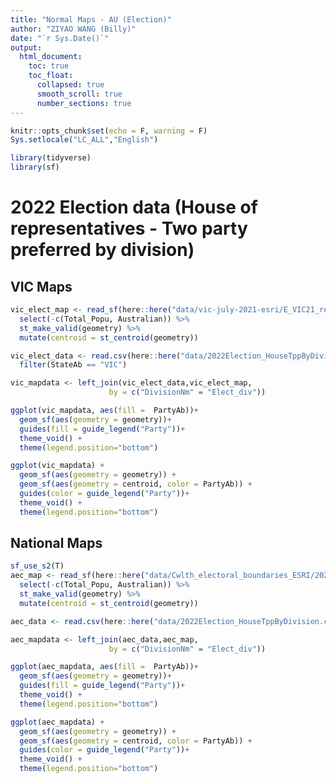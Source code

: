 ```yaml
---
title: "Normal Maps - AU (Election)"
author: "ZIYAO WANG (Billy)"
date: "`r Sys.Date()`"
output: 
  html_document:
    toc: true
    toc_float:
      collapsed: true
      smooth_scroll: true
      number_sections: true
---
```


```r
knitr::opts_chunk$set(echo = F, warning = F)
Sys.setlocale("LC_ALL","English")
```

```r
library(tidyverse)
library(sf)
```

# 2022 Election data (House of representatives - Two party preferred by division)

## VIC Maps

```r
vic_elect_map <- read_sf(here::here("data/vic-july-2021-esri/E_VIC21_region.shp")) %>% 
  select(-c(Total_Popu, Australian)) %>% 
  st_make_valid(geometry) %>% 
  mutate(centroid = st_centroid(geometry))

vic_elect_data <- read.csv(here::here("data/2022Election_HouseTppByDivision.csv")) %>% 
  filter(StateAb == "VIC")

vic_mapdata <- left_join(vic_elect_data,vic_elect_map,
                      by = c("DivisionNm" = "Elect_div"))

ggplot(vic_mapdata, aes(fill =  PartyAb))+
  geom_sf(aes(geometry = geometry))+
  guides(fill = guide_legend("Party"))+
  theme_void() + 
  theme(legend.position="bottom")

ggplot(vic_mapdata) + 
  geom_sf(aes(geometry = geometry)) + 
  geom_sf(aes(geometry = centroid, color = PartyAb)) +
  guides(color = guide_legend("Party"))+
  theme_void() + 
  theme(legend.position="bottom")

```


## National Maps

```r
sf_use_s2(T)
aec_map <- read_sf(here::here("data/Cwlth_electoral_boundaries_ESRI/2021_ELB_region.shp")) %>% 
  select(-c(Total_Popu, Australian)) %>% 
  st_make_valid(geometry) %>% 
  mutate(centroid = st_centroid(geometry))

aec_data <- read.csv(here::here("data/2022Election_HouseTppByDivision.csv"))

aec_mapdata <- left_join(aec_data,aec_map,
                      by = c("DivisionNm" = "Elect_div"))

ggplot(aec_mapdata, aes(fill =  PartyAb))+
  geom_sf(aes(geometry = geometry))+
  guides(fill = guide_legend("Party"))+
  theme_void() + 
  theme(legend.position="bottom")

ggplot(aec_mapdata) + 
  geom_sf(aes(geometry = geometry)) + 
  geom_sf(aes(geometry = centroid, color = PartyAb)) +
  guides(color = guide_legend("Party"))+
  theme_void() + 
  theme(legend.position="bottom")
```




